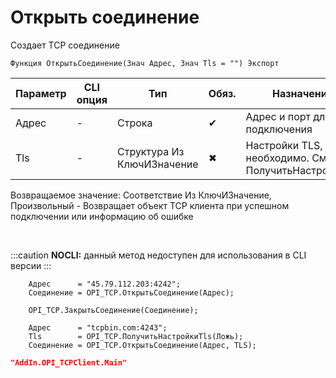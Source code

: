﻿---
sidebar_position: 1
description:  Создает TCP соединениеСтраницы
keywords: [1C, 1С, 1С:Предприятие, 1С:Предприятие 8.3, API, Интеграция, Сервисы, Обмен, OneScript, CLI, TCP]
---


# Открыть соединение 
 Создает TCP соединение



`Функция ОткрытьСоединение(Знач Адрес, Знач Tls = "") Экспорт`

  | Параметр | CLI опция | Тип | Обяз. | Назначение |
  |-|-|-|-|-|
  | Адрес | - | Строка | &#x2714; | Адрес и порт для подключения |
  | Tls | - | Структура Из КлючИЗначение | &#x2716; | Настройки TLS, если необходимо. См. ПолучитьНастройкиTls |

  
  Возвращаемое значение:   Соответствие Из КлючИЗначение, Произвольный -  Возвращает объект TCP клиента при успешном подключении или информацию об ошибке

<br/>


:::caution
**NOCLI:** данный метод недоступен для использования в CLI версии
:::
<br/>



```bsl title="Пример использования для 1С:Предприятие/OneScript"
    Адрес      = "45.79.112.203:4242";
    Соединение = OPI_TCP.ОткрытьСоединение(Адрес);

    OPI_TCP.ЗакрытьСоединение(Соединение);

    Адрес      = "tcpbin.com:4243";
    Tls        = OPI_TCP.ПолучитьНастройкиTls(Ложь);
    Соединение = OPI_TCP.ОткрытьСоединение(Адрес, TLS);
```
    



```json title="Результат"
"AddIn.OPI_TCPClient.Main"
```
